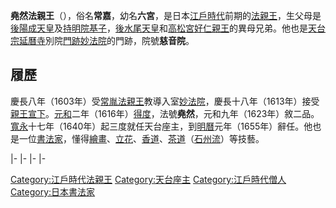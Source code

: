 {{東亞男性歷史人物
|名稱 =堯然法親王
|身份 =日本[[法親王|法親王]]
|國家 =[[日本|大和王朝]]
|時代 =[[江戶時代|江戶時代]]前期
|姓 =（無）
|名 =常嘉
|別名 =六宮
|法號 =堯然
|院號 =慈音院
|封爵 =[[法親王|法親王]]
|圖片名稱 =Imperial Prince Abbot Gyōnaenn.jpg
|出生日期 =[[慶長|慶長]]七年十月初三（{{Birth date|1602|11|16}}）
|逝世日期 =[[寬文|寬文]]元年閏八月二十（{{Death date and age|1661|10|15|1602|11|16}}）
|父親 = [[後陽成天皇|後陽成天皇]]
|母親 = [[持明院基子|持明院基子]]
|異母兄弟 =[[後水尾天皇|後水尾天皇]]<br>[[近衛信尋|近衛信尋]]<br>[[高松宮好仁親王|高松宮好仁親王]]<br>[[一條昭良|一條昭良]]<br>[[尊覺法親王|尊覺法親王]]<br>[[覺深法親王|覺深法親王]]<br>[[承快法親王|承快法親王]]<br>[[尊性法親王|尊性法親王]]<br>[[良純法親王|良純法親王]]<br>[[道晃法親王|道晃法親王]]<br>[[道周法親王|道周法親王]]<br>[[慈胤法親王|慈胤法親王]]
|異母姊妹 =[[聖興女王|聖興女王]]<br>[[龍登院宮|龍登院宮]]<br>[[清子內親王|清子內親王]]<br>[[文高女王|文高女王]]<br>[[尊英女王|尊英女王]]<br>[[貞子內親王|貞子內親王]]<br>[[尊蓮女王|尊蓮女王]]<br>[[尊清女王|尊清女王]]<br>[[永崇女王|永崇女王]]<br>[[高雲院宮|高雲院宮]]<br>[[冷雲院宮|冷雲院宮]]<br>[[空花院宮|空花院宮]]
}}
{{Japanese|japanese=尭然法親王|kana=ぎょうねんほっしんのう|romaji=Gyōsa Hō shin nō}}
'''堯然法親王'''（{{bd|1602年|11月16日|1661年|10月15日}}），俗名'''常嘉'''，幼名'''六宮'''，是日本[[江戶時代|江戶時代]]前期的[[法親王|法親王]]，生父母是[[後陽成天皇|後陽成天皇]]及[[持明院基子|持明院基子]]，[[後水尾天皇|後水尾天皇]]和[[高松宮好仁親王|高松宮好仁親王]]的異母兄弟。他也是[[天台宗|天台宗]][[延曆寺|延曆寺]]別院[[門跡|門跡]][[妙法院|妙法院]]的門跡，院號'''慈音院'''。

== 履歷 ==
慶長八年（1603年）受[[常胤法親王|常胤法親王]]教導入室[[妙法院|妙法院]]，慶長十八年（1613年）接受[[親王宣下|親王宣下]]。[[元和_(後水尾天皇)|元和]]二年（1616年）[[得度|得度]]，法號'''堯然'''，元和九年（1623年）敘二品。[[寬永|寬永]]十七年（1640年）起三度就任天台座主，到[[明曆|明曆]]元年（1655年）辭任。他也是一位[[書法家|書法家]]，懂得[[繪畫|繪畫]]、[[華道|立花]]、[[香道|香道]]、[[茶道|茶道]]（[[石州流|石州流]]）等技藝。

{{start box|width=auto}}
{{s-rel}}
|-
{{s-before|[[常胤法親王|常胤法親王]]}}
{{s-title|[[妙法院|妙法院]]門跡|第35世}}
{{s-after|[[堯恕法親王|堯恕法親王]]}}
|-
{{s-before|[[良恕法親王|良恕法親王]]}}
{{s-title|rows=3|[[天台座主|天台座主]]|第171世<br>1640年8月27日－1643年2月16日<br>第174世<br>1646年2月9日－1646年5月7日<br>第178世<br>1653年7月8日－1655年11月5日}}
{{s-after|[[慈胤法親王|慈胤法親王]]}}
|-
{{s-before|[[尊純法親王|尊純法親王]]}}
{{s-after|[[良尚入道親王|良尚入道親王]]}}
|-
{{s-before|尊純法親王}}
{{s-after|[[守澄法親王|尊敬法親王]]}}
{{end box}}


[[Category:江戶時代法親王|Category:江戶時代法親王]]

[[Category:天台座主|Category:天台座主]]
[[Category:江戶時代僧人|Category:江戶時代僧人]]
[[Category:日本書法家|Category:日本書法家]]